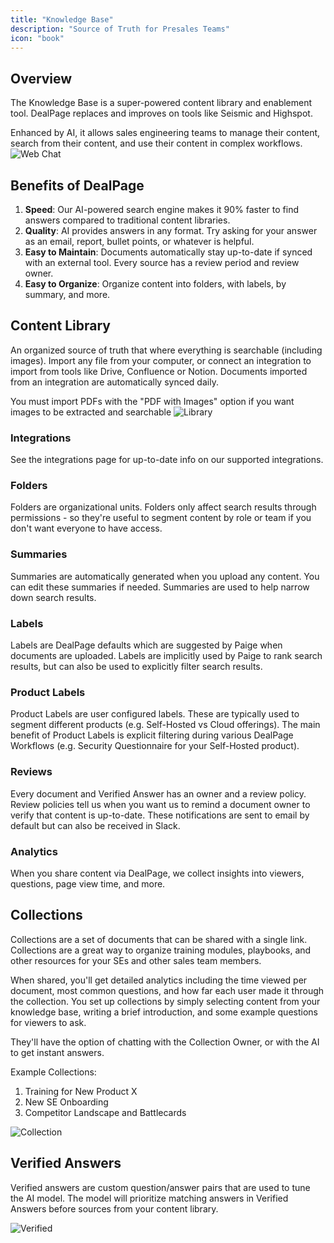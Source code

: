 ```yaml
---
title: "Knowledge Base"
description: "Source of Truth for Presales Teams"
icon: "book"
---
```

## Overview
The Knowledge Base is a super-powered content library and enablement tool. DealPage replaces and improves on tools like Seismic and Highspot. 

Enhanced by AI, it allows sales engineering teams to manage their content, search from their content, and use their content in complex workflows.
<img src="/images/designed-library.png" alt="Web Chat" />

## Benefits of DealPage
1. **Speed**: Our AI-powered search engine makes it 90% faster to find answers compared to traditional content libraries.
2. **Quality**: AI provides answers in any format. Try asking for your answer as an email, report, bullet points, or whatever is helpful.
3. **Easy to Maintain**: Documents automatically stay up-to-date if synced with an external tool. Every source has a review period and review owner.
4. **Easy to Organize**: Organize content into folders, with labels, by summary, and more.

## Content Library
An organized source of truth that where everything is searchable (including images). Import any file from your computer, or connect an integration to import from tools like
Drive, Confluence or Notion. Documents imported from an integration are automatically synced daily.

<Tip>
You must import PDFs with the "PDF with Images" option if you want images to be extracted and searchable
</Tip>

<img src="/images/library-info.png" alt="Library" />

### Integrations
See the integrations page for up-to-date info on our supported integrations.

### Folders
Folders are organizational units. Folders only affect search results through permissions - so they're useful to segment content by role or team if you don't want everyone to have access.

### Summaries
Summaries are automatically generated when you upload any content. You can edit these summaries if needed. Summaries are used to help narrow down search results.

### Labels
Labels are DealPage defaults which are suggested by Paige when documents are uploaded. Labels are implicitly used by Paige to rank search results, but can also be used to explicitly filter search results.

### Product Labels
Product Labels are user configured labels. These are typically used to segment different products (e.g. Self-Hosted vs Cloud offerings). The main benefit of Product Labels is explicit filtering during various DealPage Workflows (e.g. Security Questionnaire for your Self-Hosted product). 

### Reviews
Every document and Verified Answer has an owner and a review policy. Review policies tell us when you want us to remind a document owner to verify that content is up-to-date. These notifications are sent to email by default but can also be received in Slack.

### Analytics
When you share content via DealPage, we collect insights into viewers, questions, page view time, and more.


## Collections
Collections are a set of documents that can be shared with a single link. Collections are a great way to organize training modules, playbooks, and other resources for your SEs and other sales team members. 

When shared, you'll get detailed analytics including the time viewed per document, most common questions, and
how far each user made it through the collection. You set up collections by simply selecting content from your knowledge base, writing a brief introduction, and some example questions for viewers to ask. 

They'll have the option of chatting with the Collection Owner, or with the AI to get instant answers. 

Example Collections:
1. Training for New Product X
2. New SE Onboarding
3. Competitor Landscape and Battlecards

<img src="/images/collection.png" alt="Collection" />

## Verified Answers

Verified answers are custom question/answer pairs that are used to tune the AI model. The model will prioritize matching answers in Verified Answers before
sources from your content library.

<img src="/images/verified.png" alt="Verified" />